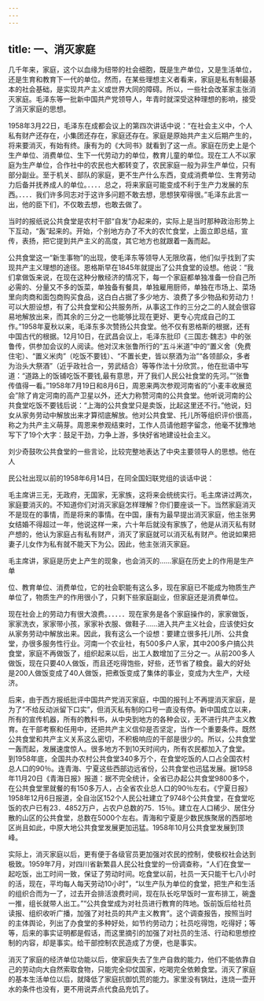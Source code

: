 ```yaml
---
---
---
```

title: 一、消灭家庭
---



几千年来，家庭，这个以血缘为纽带的社会细胞，既是生产单位，又是生活单位，还是生育和教育下一代的单位。然而，在某些理想主义者看来，家庭是私有制最基本的社会基础，是实现共产主义或世界大同的障碍。所以，一些社会改革家主张消灭家庭。毛泽东等一批新中国共产党领导人，年青时就深受这种理想的影响，接受了消灭家庭的思想。

1958年3月22日，毛泽东在成都会议上的第四次讲话中说：“在社会主义中，个人私有财产还存在，小集团还存在，家庭还存在。家庭是原始共产主义后期产生的，将来要消灭，有始有终。康有为的《大同书》就看到了这一点。家庭在历史上是个生产单位、消费单位、生下一代劳动力的单位，教育儿童的单位。现在工人不以家庭为生产单位，合作社中的农民也大都转变了，农民家庭一般为非生产单位，只有部分副业。至于机关、部队的家庭，更不生产什么东西，变成消费单位、生育劳动力后备并抚养成人的单位。．．．．总之，将来家庭可能变成不利于生产力发展的东西。．．．．我们许多同志对于这许多问题不敢去想，思想狭窄得很。”毛泽东此言一出，他的臣下们，不仅敢去想，也敢去做了。

当时的报纸说公共食堂是农村干部“自发”办起来的，实际上是当时那种政治形势上下互动，“轰”起来的。开始，个别地方办了不大的农忙食堂，上面立即总结，宣传，表扬，把它提到共产主义的高度，其它地方也就跟着一轰而起。

公共食堂这一“新生事物”的出现，使毛泽东等领导人无限欣喜，他们似乎找到了实现共产主义理想的途径。恩格斯早在1845年就提出了公共食堂的设想。他说：“我们拿做饭来说，在现在这种分散经济的情况下，每一个家庭都单独准备一份自己所必需的、分量又不多的饭菜，单独备有餐具，单独雇用厨师，单独在市场上、菜场里向肉商和面包商购买食品，这白白占据了多少地方、浪费了多少物品和劳动力！可以大胆设想，有了公共食堂和公共服务所，从事这工作的三分之二的人就会很容易地解放出来，而其余的三分之一也能够比现在更好、更专心完成自己的工作。”1958年夏秋以来，毛泽东多次赞扬公共食堂。他不仅有恩格斯的根据，还有中国古代的根据。12月10日，在武昌会议上，毛泽东批印《三国志·魏志》中的张鲁传，供参加会议的人阅读。他对汉末张鲁所行的“五斗米道”中的“置义舍（免费住宅）、“置义米肉”（吃饭不要钱）、“不置长吏，皆以祭酒为治”“各领部众，多者为治头大祭酒”（近乎政社合一，劳武结合）等等作法十分欣赏。，他在批语中写道：“道路上的饭铺吃饭不要钱,最有意思，开了我们人民公社食堂的先河。”“张鲁传值得一看。”1958年7月19日和8月6日，周恩来两次参观河南省的“小麦丰收展览会”除了肯定河南的高产卫星以外，还大力称赞河南的公共食堂。他听说河南的公共食堂吃饭不要钱后说：“上海的公共食堂只是卖饭，比起这里还不行。”他说，妇女从家务劳动中解放出来才算彻底解放。他对公共食堂、托儿所等组织评价很高，称之为共产主义萌芽。周恩来参观结束时，工作人员请他题字留念，他毫不犹豫地写下了19个大字：鼓足干劲，力争上游，多快好省地建设社会主义。

刘少奇鼓吹公共食堂的一些言论，比较完整地表达了中央主要领导人的思想。他在人

民公社出现以前的1958年6月14日，在同全国妇联党组的谈话中说：

毛主席讲三无，无政府，无国家，无家族，这将来会统统实行。毛主席讲过两次，家庭要消灭的。不知道你们对消灭家庭怎样理解？你们要座谈一下。当然家庭消灭不是现在的事情，而是将来的事情。在中国，康有为最早提出消灭家庭，他主张男女结婚不得超过一年，他说这样一来，六十年后就没有家族了，他是从消灭私有财产想的，他认为家庭占有私有财产，消灭了家庭就可以消灭私有财产。他说如果把妻子儿女作为私有就不能天下为公。因此，他主张消灭家庭。

毛主席讲，家庭是历史上产生的现象，也会消灭的……家庭在历史上的作用是生产单

位、教育单位、消费单位，它的社会职能有这么多，现在家庭已不能成为物质生产单位了，物质生产的作用很小了，只剩下些家庭副业，但家庭还是消费单位。

现在社会上的劳动力有很大浪费。．．．．．现在家务是各个家庭操作的，家家做饭，家家洗衣，家家带小孩，家家补衣服、做鞋子……进入共产主义社会，应该使妇女从家务劳动中解放出来。因此，我有这么一个设想：要建立很多托儿所、公共食堂，办很多服务性行业。河南一个农业社，有500多户人家，其中200多户搞公共食堂，家庭不再做饭了，组织起来以后，出工人数增加了三分之一。从前200多人做饭，现在只要40人做饭，而且还吃得饱些，好些，还节省了粮食。最大的好处是200人做饭变成了40人做饭，把煮饭变成了集体的事业，变成为大生产，大经济。

后来，由于西方报纸批评中国共产党消灭家庭，中国的报刊上不再提消灭家庭，是为了“不给反动派留下口实”，但消灭私有制的口号一直没有停。新中国成立以来，所有的宣传机器，所有的教科书，从中央到地方的各种会议，无不进行共产主义教育。在干部考察和任用中，还把共产主义信仰是否坚定，当作一个重要条件。既然公共食堂和共产主义关系这么密切，不积极响应的干部是很少的。所以，公共食堂一轰而起，发展速度惊人。很多地方不到10天时间内，所有农民都加入了食堂。到1958年底，全国共办农村公共食堂340多万个，在食堂吃饭的人口占全国农村总人口的90％。连青海、宁夏这些西部边远省份，公共食堂也迅猛发展。据1958年11月20日《青海日报》报道：据不完全统计，全省已办起公共食堂9800多个，在公共食堂里就餐的有150多万人，占全省农业总人口的90％左右。《宁夏日报》1958年12月6日报道，全自治区152个人民公社建立了9748个公共食堂，在食堂吃饭的农户已有23．4852万户，占农户总数的75．15％。建立在人口稀少、居住分散的山区的公共食堂，总数在5000个左右。青海和宁夏是少数民族聚居的西部地区尚且如此，中原大地公共食堂发展更加迅猛。1958年10月公共食堂发展到顶峰。

实际上，消灭家庭以后，更有便于各级官员更加强对农民的控制，使极权社会达到极致。1959年7月，对四川省新繁县人民公社食堂的一份调查称，“人们在食堂一起吃饭，出工时间一致，保证了劳动时间。吃食堂以前，社员一天只能干七八小时的活，现在，平均每人每天劳动10小时”，“以生产队为单位的食堂，把生产和生活的组织合而为一了，过去开会排活浪费时间，现在队长吃早饭时一宣布排工，碗盏一推，组长就带人出工。”“公共食堂成为对社员进行教育的阵地。饭前饭后给社员读报、组织收听广播，加强了对社员的共产主义教育”。这个调查报告，按照当时的主体舆论，列出了办食堂的多种好处，如节约劳动力；社员吃得饱，吃得好；等等，后来的事实证明都是假话，而这里摘引的加强了对社员的生活、行动和思想控制的内容，却是事实。给干部控制农民造成了方便，也是事实。

消灭了家庭的经济单位功能以后，使家庭失去了生产自救的能力，他们不能依靠自己的劳动向大自然索取食物，只能完全仰仗国家，吃喝完全依赖食堂。消灭了家庭的基本生活单位以后，就降低了家庭抗御饥荒的能力。家里没有锅灶，连烧一壶开水的条件也没有，更不用说弄点代食品充饥了。
